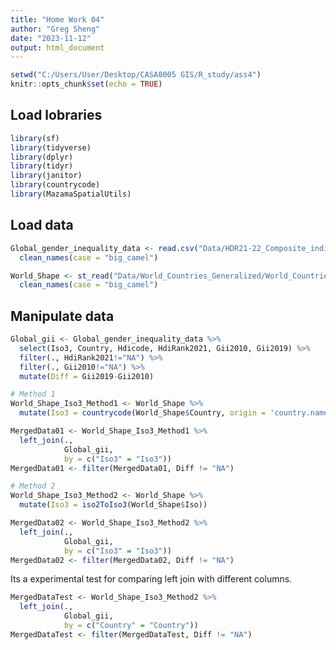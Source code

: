 ```yaml
---
title: "Home Work 04"
author: "Greg Sheng"
date: "2023-11-12"
output: html_document
---
```


```r
setwd("C:/Users/User/Desktop/CASA0005 GIS/R_study/ass4")
knitr::opts_chunk$set(echo = TRUE)
```

## Load lobraries
```r
library(sf)
library(tidyverse)
library(dplyr)
library(tidyr)
library(janitor)
library(countrycode)
library(MazamaSpatialUtils)

```

## Load data
```r
Global_gender_inequality_data <- read.csv("Data/HDR21-22_Composite_indices_complete_time_series.csv") %>%
  clean_names(case = "big_camel")

World_Shape <- st_read("Data/World_Countries_Generalized/World_Countries_Generalized.shp") %>%
  clean_names(case = "big_camel")
```

## Manipulate data
```r
Global_gii <- Global_gender_inequality_data %>%
  select(Iso3, Country, Hdicode, HdiRank2021, Gii2010, Gii2019) %>%
  filter(., HdiRank2021!="NA") %>%
  filter(., Gii2010!="NA") %>%
  mutate(Diff = Gii2019-Gii2010)

# Method 1
World_Shape_Iso3_Method1 <- World_Shape %>%
  mutate(Iso3 = countrycode(World_Shape$Country, origin = 'country.name', destination = 'iso3c'))

MergedData01 <- World_Shape_Iso3_Method1 %>% 
  left_join(., 
            Global_gii,
            by = c("Iso3" = "Iso3"))
MergedData01 <- filter(MergedData01, Diff != "NA")

# Method 2
World_Shape_Iso3_Method2 <- World_Shape %>%
  mutate(Iso3 = iso2ToIso3(World_Shape$Iso))

MergedData02 <- World_Shape_Iso3_Method2 %>% 
  left_join(., 
            Global_gii,
            by = c("Iso3" = "Iso3"))
MergedData02 <- filter(MergedData02, Diff != "NA")
```

Its a experimental test for comparing left join with different columns.
```r
MergedDataTest <- World_Shape_Iso3_Method2 %>% 
  left_join(., 
            Global_gii,
            by = c("Country" = "Country"))
MergedDataTest <- filter(MergedDataTest, Diff != "NA")
```


